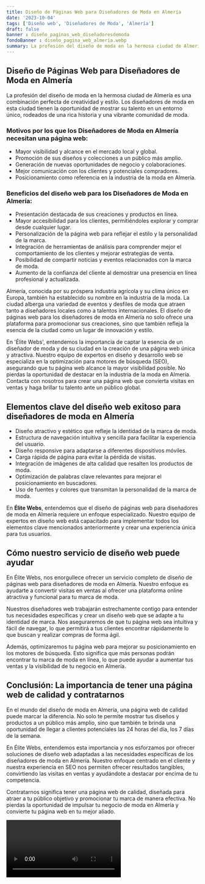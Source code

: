 ```yaml
---
title: Diseño de Páginas Web para Diseñadores de Moda en Almería
date: '2023-10-04'
tags: ['Diseño web', 'Diseñadores de Moda', 'Almería']
draft: false
banner : diseño_paginas_web_diseñadoresdemoda
fondoBanner : diseño_pagina_web_almería.webp
summary: La profesión del diseño de moda en la hermosa ciudad de Almería es una combinación perfecta de creatividad y estilo. Los diseñadores de moda en esta ciudad tienen la oportunidad de mostrar su talento en un entorno único, rodeados de una rica historia y una vibrante comunidad de moda.
---
```


## Diseño de Páginas Web para Diseñadores de Moda en Almería

La profesión del diseño de moda en la hermosa ciudad de Almería es una combinación perfecta de creatividad y estilo. Los diseñadores de moda en esta ciudad tienen la oportunidad de mostrar su talento en un entorno único, rodeados de una rica historia y una vibrante comunidad de moda.

### Motivos por los que los Diseñadores de Moda en Almería necesitan una página web:

- Mayor visibilidad y alcance en el mercado local y global.
- Promoción de sus diseños y colecciones a un público más amplio.
- Generación de nuevas oportunidades de negocio y colaboraciones.
- Mejor comunicación con los clientes y potenciales compradores.
- Posicionamiento como referencia en la industria de la moda en Almería.

### Beneficios del diseño web para los Diseñadores de Moda en Almería:

- Presentación destacada de sus creaciones y productos en línea.
- Mayor accesibilidad para los clientes, permitiéndoles explorar y comprar desde cualquier lugar.
- Personalización de la página web para reflejar el estilo y la personalidad de la marca.
- Integración de herramientas de análisis para comprender mejor el comportamiento de los clientes y mejorar estrategias de venta.
- Posibilidad de compartir noticias y eventos relacionados con la marca de moda.
- Aumento de la confianza del cliente al demostrar una presencia en línea profesional y actualizada.

Almería, conocida por su próspera industria agrícola y su clima único en Europa, también ha establecido su nombre en la industria de la moda. La ciudad alberga una variedad de eventos y desfiles de moda que atraen tanto a diseñadores locales como a talentos internacionales. El diseño de páginas web para los diseñadores de moda en Almería no solo ofrece una plataforma para promocionar sus creaciones, sino que también refleja la esencia de la ciudad como un lugar de innovación y estilo.

En 'Élite Webs', entendemos la importancia de captar la esencia de un diseñador de moda y de su ciudad en la creación de una página web única y atractiva. Nuestro equipo de expertos en diseño y desarrollo web se especializa en la optimización para motores de búsqueda (SEO), asegurando que tu página web alcance la mayor visibilidad posible. No pierdas la oportunidad de destacar en la industria de la moda en Almería. Contacta con nosotros para crear una página web que convierta visitas en ventas y haga brillar tu talento ante un público global.

<GifSeo />

<Cta />

## Elementos clave del diseño web exitoso para diseñadores de moda en Almería

- Diseño atractivo y estético que refleje la identidad de la marca de moda.
- Estructura de navegación intuitiva y sencilla para facilitar la experiencia del usuario.
- Diseño responsive para adaptarse a diferentes dispositivos móviles.
- Carga rápida de página para evitar la pérdida de visitas.
- Integración de imágenes de alta calidad que resalten los productos de moda.
- Optimización de palabras clave relevantes para mejorar el posicionamiento en buscadores.
- Uso de fuentes y colores que transmitan la personalidad de la marca de moda.

En **Élite Webs**, entendemos que el diseño de páginas web para diseñadores de moda en Almería requiere un enfoque especializado. Nuestro equipo de expertos en diseño web está capacitado para implementar todos los elementos clave mencionados anteriormente y crear una experiencia única para tus usuarios.

## Cómo nuestro servicio de diseño web puede ayudar

En Élite Webs, nos enorgullece ofrecer un servicio completo de diseño de páginas web para diseñadores de moda en Almería. Nuestro enfoque es ayudarte a convertir visitas en ventas al ofrecer una plataforma online atractiva y funcional para tu marca de moda.

Nuestros diseñadores web trabajarán estrechamente contigo para entender tus necesidades específicas y crear un diseño web que se adapte a tu identidad de marca. Nos aseguraremos de que tu página web sea intuitiva y fácil de navegar, lo que permitirá a tus clientes encontrar rápidamente lo que buscan y realizar compras de forma ágil.

Además, optimizaremos tu página web para mejorar su posicionamiento en los motores de búsqueda. Esto significa que más personas podrán encontrar tu marca de moda en línea, lo que puede ayudar a aumentar tus ventas y la visibilidad de tu negocio en Almería.

## Conclusión: La importancia de tener una página web de calidad y contratarnos

En el mundo del diseño de moda en Almería, una página web de calidad puede marcar la diferencia. No solo te permite mostrar tus diseños y productos a un público más amplio, sino que también te brinda una oportunidad de llegar a clientes potenciales las 24 horas del día, los 7 días de la semana.

En Élite Webs, entendemos esta importancia y nos esforzamos por ofrecer soluciones de diseño web adaptadas a las necesidades específicas de los diseñadores de moda en Almería. Nuestro enfoque centrado en el cliente y nuestra experiencia en SEO nos permiten ofrecer resultados tangibles, convirtiendo las visitas en ventas y ayudándote a destacar por encima de tu competencia.

Contratarnos significa tener una página web de calidad, diseñada para atraer a tu público objetivo y promocionar tu marca de manera efectiva. No pierdas la oportunidad de impulsar tu negocio de moda en Almería y convierte tu página web en tu mejor aliado.

<Video />

<CtaBot job='Diseñadores de Moda' city='Almería'/>

<Gmaps query='Almería+españa+maps' />